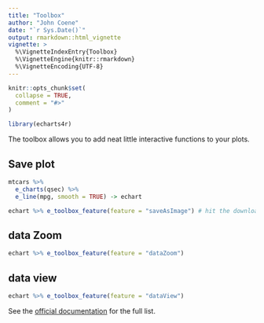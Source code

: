 ```yaml
---
title: "Toolbox"
author: "John Coene"
date: "`r Sys.Date()`"
output: rmarkdown::html_vignette
vignette: >
  %\VignetteIndexEntry{Toolbox}
  %\VignetteEngine{knitr::rmarkdown}
  %\VignetteEncoding{UTF-8}
---
```


```r
knitr::opts_chunk$set(
  collapse = TRUE,
  comment = "#>"
)

library(echarts4r)
```

The toolbox allows you to add neat little interactive functions to your plots.

## Save plot

```r
mtcars %>% 
  e_charts(qsec) %>% 
  e_line(mpg, smooth = TRUE) -> echart

echart %>% e_toolbox_feature(feature = "saveAsImage") # hit the download button!
```

## data Zoom

```r
echart %>% e_toolbox_feature(feature = "dataZoom")
```

## data view

```r
echart %>% e_toolbox_feature(feature = "dataView")
```

See the [official documentation](https://ecomfe.github.io/echarts-doc/public/en/option.html#toolbox.feature) for the full list.
